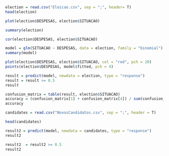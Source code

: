 ```r
election = read.csv("Eleicao.csv", sep = ";", header= T)
head(election)
```

```r
plot(election$DESPESAS, election$SITUACAO)
```

```r
summary(election)
```

```r
cor(election$DESPESAS, election$SITUACAO)
```

```r
model = glm(SITUACAO ~ DESPESAS, data = election, family = "binomial")
summary(model)
```

```r
plot(election$DESPESAS, election$SITUACAO, col = "red", pch = 20)
points(election$DESPESAS, model$fitted, pch = 4)
```

```r
result = predict(model, newdata = election, type = "response")
result = result >= 0.5
result

```

```r
confusion_matrix = table(result, election$SITUACAO)
accuracy = (confusion_matrix[1] + confusion_matrix[4]) / sum(confusion_matrix)
accuracy
```

```r
candidates = read.csv("NovosCandidatos.csv", sep = ";", header = T)

head(candidates)
```

```r
result2 = predict(model, newdata = candidates, type = "response")
result2
```

```r
result2  = result2 >= 0.5
result2
```

